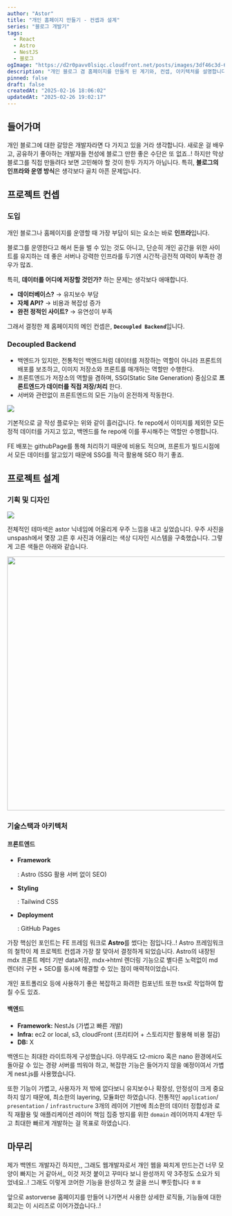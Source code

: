 ```yaml
---
author: "Astor"
title: "개인 홈페이지 만들기 - 컨셉과 설계"
series: "블로그 개발기"
tags:
  - React
  - Astro
  - NestJS
  - 블로그
ogImage: "https://d2r0pavv0lsiqc.cloudfront.net/posts/images/3df46c3d-6d7f-40ff-9c81-a3bd345ac148.jpeg"
description: "개인 블로그 겸 홈페이지를 만들게 된 계기와, 컨셉, 아키텍처를 설명합니다."
pinned: false
draft: false
createdAt: "2025-02-16 18:06:02"
updatedAt: "2025-02-26 19:02:17"
---
```


## 들어가며

개인 블로그에 대한 갈망은 개발자라면 다 가지고 있을 거라 생각합니다. 새로운 걸 배우고, 공유하기 좋아하는 개발자들 천성에 블로그 만한 좋은 수단은 또 없죠..! 하지만 막상 블로그를 직접 만들려다 보면 고민해야 할 것이 한두 가지가 아닙니다. 특히, **블로그의 인프라와 운영 방식**은 생각보다 골치 아픈 문제입니다.

## 프로젝트 컨셉

### 도입

개인 블로그나 홈페이지를 운영할 때 가장 부담이 되는 요소는 바로 **인프라**입니다.&#x20;

블로그를 운영한다고 해서 돈을 벌 수 있는 것도 아니고, 단순히 개인 공간을 위한 사이트를 유지하는 데 좋은 서버나 강력한 인프라를 두기엔 시간적·금전적 여력이 부족한 경우가 많죠.

특히, **데이터를 어디에 저장할 것인가?** 하는 문제는 생각보다 애매합니다.

- **데이터베이스?**
  → 유지보수 부담
- **자체 API?**
  → 비용과 복잡성 증가
- **완전 정적인 사이트?**
  → 유연성이 부족

그래서 결정한 제 홈페이지의 메인 컨셉은, **`Decoupled Backend`**&#xC785;니다.

### **Decoupled Backend**

- 백엔드가 있지만, 전통적인 백엔드처럼 데이터를 저장하는 역할이 아니라 프론트의 배포를 보조하고, 이미지 저장소와 프론트를 매개하는 역할만 수행한다.
- 프론트엔드가 저장소의 역할을 겸하며, SSG(Static Site Generation) 중심으로
  **프론트엔드가 데이터를 직접 저장/처리**
  한다.
- 서버와 관련없이 프론트엔드의 모든 기능이 온전하게 작동한다.

![](https://d2r0pavv0lsiqc.cloudfront.net/projects/images/0991237a-000f-46d6-9050-732cdfbce36f.png)

기본적으로 글 작성 플로우는 위와 같이 흘러갑니다. fe repo에서 이미지를 제외한 모든 정적 데이터를 가지고 있고, 백엔드를 fe repo에 이를 푸시해주는 역할만 수행합니다.

FE 배포는 githubPage를 통해 처리하기 때문에 비용도 적으며, 프론트가 빌드시점에서 모든 데이터를 알고있기 때문에 SSG를 적극 활용해 SEO 하기 좋죠.

## 프로젝트 설계

### 기획 및 디자인

![](https://d2r0pavv0lsiqc.cloudfront.net/projects/images/d423632f-61ac-484a-8db5-fa10f0cbdbef.png)

전체적인 테마색은 astor 닉네임에 어울리게 우주 느낌을 내고 싶었습니다. 우주 사진을 unspash에서 몇장 고른 후 사진과 어울리는 색상 디자인 시스템을 구축했습니다. 그렇게 고른 색들은 아래와 같습니다.

<img
  height="587"
  width="711"
  src="https://d2r0pavv0lsiqc.cloudfront.net/projects/images/48bb3d43-89f9-4e72-9d90-0abbcb408e21.png"
/>

### 기술스택과 아키텍처

#### **프론트엔드**

- **Framework**

  : Astro (SSG 활용 서버 없이 SEO)

- **Styling**

  : Tailwind CSS

- **Deployment**

  : GitHub Pages

가장 핵심인 포인트는 FE 프레임 워크로 **Astro**를 썼다는 점입니다..! Astro 프레임워크의 철학이 제 프로젝트 컨셉과 가장 잘 맞아서 결정하게 되었습니다.
Astro의 내장된 mdx 프론트 메터 기반 data저장, mdx->html 렌더링 기능으로 별다른 노력없이 md 렌더러 구현 + SEO를 동시에 해결할 수 있는 점이 매력적이었습니다.

개인 포트폴리오 등에 사용하기 좋은 복잡하고 화려한 컴포넌트 또한 tsx로 작업하여 합칠 수도 있죠.&#x20;

#### 백엔드

- **Framework:**
  NestJs (가볍고 빠른 개발)
- **Infra:**
  ec2 or local, s3, cloudFront (프리티어 + 스토리지만 활용해 비용 절감)
- **DB:**
  X

백엔드는 최대한 라이트하게 구성했습니다. 아무래도 t2-micro 혹은 nano 환경에서도 돌아갈 수 있는 경량 서버를 띄워야 하고, 복잡한 기능은 들어가지 않을 예정이여서 가볍게 nest.js를 사용했습니다.&#x20;

또한 기능이 가볍고, 사용자가 저 밖에 없다보니 유지보수나 확장성, 안정성이 크게 중요하지 않기 때문에, 최소한의 layering, 모듈화만 하였습니다. 전통적인 `application`/ `presentation` / `infrastructure` 3개의 레이어 기반에 최소한의 데이터 정합성과 로직 재활용 및 애플리케이션 레이어 책임 집중 방지를 위한 `domain` 레이어까지 4개만 두고 최대한 빠르게 개발하는 걸 목표로 하였습니다.

## 마무리

제가 백엔드 개발자긴 하지만,, 그래도 웹개발자로서 개인 웹을 짜치게 만드는건 너무 모양이 빠지는 거 같아서,, 이것 저것 붙이고 꾸미다 보니 완성까지 약 3주정도 소요가 되었네요..! 그래도 이렇게 코어한 기능을 완성하고 첫 글을 쓰니 뿌듯합니다 ㅎㅎ

앞으로 astorverse 홈페이지를 만들어 나가면서 사용한 상세한 로직들, 기능들에 대한 회고는 이 시리즈로 이어가겠습니다..!
